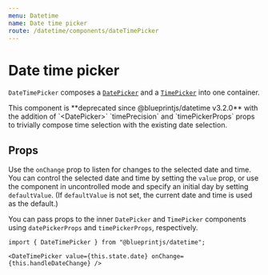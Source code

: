 ```yaml
---
menu: Datetime
name: Date time picker
route: /datetime/components/dateTimePicker
---
```



# Date time picker

`DateTimePicker` composes a [`DatePicker`](#datetime/datepicker)
and a [`TimePicker`](#datetime/timepicker) into one container.

<Callout intent="danger" title="Deprecated: use [Date picker](#datetime/datepicker)">
    This component is **deprecated since @blueprintjs/datetime v3.2.0** with the addition
    of `&lt;DatePicker>` `timePrecision` and `timePickerProps` props to trivially
    compose time selection with the existing date selection.
</Callout>

<DateTimePickerExample />

## Props

Use the `onChange` prop to listen for changes to the selected date and time. You
can control the selected date and time by setting the `value` prop, or use the
component in uncontrolled mode and specify an initial day by setting
`defaultValue`. (If `defaultValue` is not set, the current date and time is used
as the default.)

You can pass props to the inner `DatePicker` and `TimePicker` components using
`datePickerProps` and `timePickerProps`, respectively.

```tsx
import { DateTimePicker } from "@blueprintjs/datetime";

<DateTimePicker value={this.state.date} onChange={this.handleDateChange} />
```

<Interface name="IDateTimePickerProps" />
